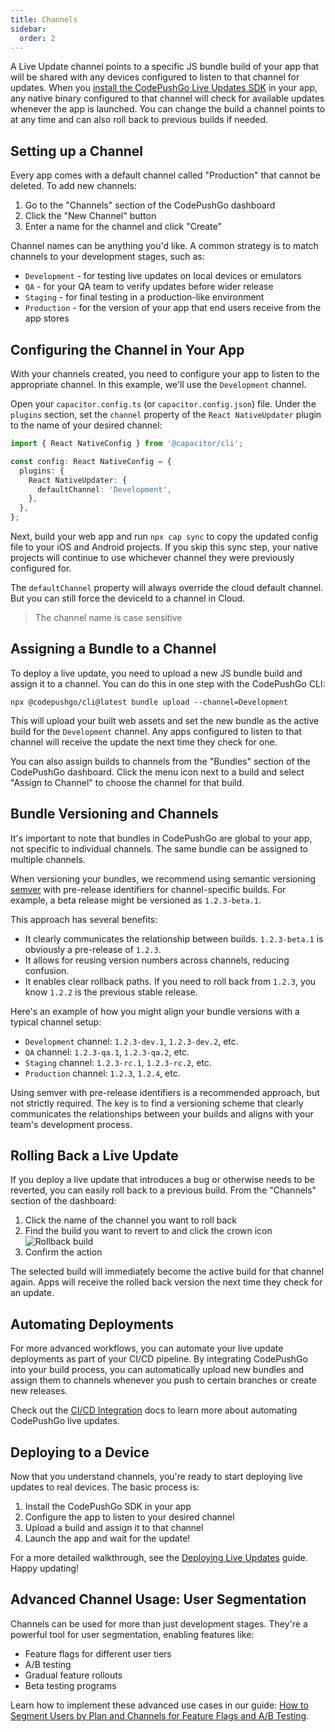 ```yaml
---
title: Channels
sidebar:
  order: 2
---
```



A Live Update channel points to a specific JS bundle build of your app that will be shared with any devices configured to listen to that channel for updates. When you [install the CodePushGo Live Updates SDK](/docs/getting-started/quickstart/) in your app, any native binary configured to that channel will check for available updates whenever the app is launched. You can change the build a channel points to at any time and can also roll back to previous builds if needed.

## Setting up a Channel

Every app comes with a default channel called "Production" that cannot be deleted. To add new channels:

1. Go to the "Channels" section of the CodePushGo dashboard 
2. Click the "New Channel" button
3. Enter a name for the channel and click "Create"

Channel names can be anything you'd like. A common strategy is to match channels to your development stages, such as:

- `Development` - for testing live updates on local devices or emulators
- `QA` - for your QA team to verify updates before wider release
- `Staging` - for final testing in a production-like environment 
- `Production` - for the version of your app that end users receive from the app stores

## Configuring the Channel in Your App

With your channels created, you need to configure your app to listen to the appropriate channel. In this example, we'll use the `Development` channel.

Open your `capacitor.config.ts` (or `capacitor.config.json`) file. Under the `plugins` section, set the `channel` property of the `React NativeUpdater` plugin to the name of your desired channel:

```ts
import { React NativeConfig } from '@capacitor/cli';

const config: React NativeConfig = {
  plugins: {
    React NativeUpdater: {
      defaultChannel: 'Development',
    },
  },
};
```

Next, build your web app and run `npx cap sync` to copy the updated config file to your iOS and Android projects. If you skip this sync step, your native projects will continue to use whichever channel they were previously configured for.

<Aside type="caution">

The `defaultChannel` property will always override the cloud default channel. But you can still force the deviceId to a channel in Cloud.

> The channel name is case sensitive

</Aside>


## Assigning a Bundle to a Channel

To deploy a live update, you need to upload a new JS bundle build and assign it to a channel. You can do this in one step with the CodePushGo CLI:

```shell
npx @codepushgo/cli@latest bundle upload --channel=Development
```

This will upload your built web assets and set the new bundle as the active build for the `Development` channel. Any apps configured to listen to that channel will receive the update the next time they check for one.

You can also assign builds to channels from the "Bundles" section of the CodePushGo dashboard. Click the menu icon next to a build and select "Assign to Channel" to choose the channel for that build.

## Bundle Versioning and Channels

It's important to note that bundles in CodePushGo are global to your app, not specific to individual channels. The same bundle can be assigned to multiple channels.

When versioning your bundles, we recommend using semantic versioning [semver](https://semver.org/) with pre-release identifiers for channel-specific builds. For example, a beta release might be versioned as `1.2.3-beta.1`.

This approach has several benefits:

- It clearly communicates the relationship between builds. `1.2.3-beta.1` is obviously a pre-release of `1.2.3`.
- It allows for reusing version numbers across channels, reducing confusion.
- It enables clear rollback paths. If you need to roll back from `1.2.3`, you know `1.2.2` is the previous stable release.

Here's an example of how you might align your bundle versions with a typical channel setup:

- `Development` channel: `1.2.3-dev.1`, `1.2.3-dev.2`, etc.
- `QA` channel: `1.2.3-qa.1`, `1.2.3-qa.2`, etc.
- `Staging` channel: `1.2.3-rc.1`, `1.2.3-rc.2`, etc.
- `Production` channel: `1.2.3`, `1.2.4`, etc.

Using semver with pre-release identifiers is a recommended approach, but not strictly required. The key is to find a versioning scheme that clearly communicates the relationships between your builds and aligns with your team's development process.

## Rolling Back a Live Update

If you deploy a live update that introduces a bug or otherwise needs to be reverted, you can easily roll back to a previous build. From the "Channels" section of the dashboard:

<Steps>

1. Click the name of the channel you want to roll back
2. Find the build you want to revert to and click the crown icon
![Rollback build](/select_bundle.webp)
3. Confirm the action 

</Steps>

The selected build will immediately become the active build for that channel again. Apps will receive the rolled back version the next time they check for an update.

## Automating Deployments

For more advanced workflows, you can automate your live update deployments as part of your CI/CD pipeline. By integrating CodePushGo into your build process, you can automatically upload new bundles and assign them to channels whenever you push to certain branches or create new releases.

Check out the [CI/CD Integration](/docs/cicd-integration/) docs to learn more about automating CodePushGo live updates.

## Deploying to a Device

Now that you understand channels, you're ready to start deploying live updates to real devices. The basic process is:

1. Install the CodePushGo SDK in your app
2. Configure the app to listen to your desired channel
3. Upload a build and assign it to that channel
4. Launch the app and wait for the update!

For a more detailed walkthrough, see the [Deploying Live Updates](/docs/getting-started/deploy/) guide. Happy updating!

## Advanced Channel Usage: User Segmentation

Channels can be used for more than just development stages. They're a powerful tool for user segmentation, enabling features like:

- Feature flags for different user tiers
- A/B testing
- Gradual feature rollouts
- Beta testing programs

Learn how to implement these advanced use cases in our guide: [How to Segment Users by Plan and Channels for Feature Flags and A/B Testing](/blog/how-to-segment-users-by-plan-and-channels/).
